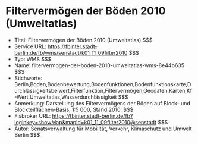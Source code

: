 # Filtervermögen der Böden 2010 (Umweltatlas)
- Titel: Filtervermögen der Böden 2010 (Umweltatlas) $$$
- Service URL: https://fbinter.stadt-berlin.de/fb/wms/senstadt/k01_11_09filter2010 $$$
- Typ: WMS $$$
- Name: filtervermogen-der-boden-2010-umweltatlas-wms-8e44b635 $$$
- Stichworte: Berlin,Boden,Bodenbewertung,Bodenfunktionen,Bodenfunktionskarte,Durchlässigkeitsbeiwert,Filterfunktion,Filtervermögen,Geodaten,Karten,Kf-Wert,Umweltatlas,Wasserdurchlässigkeit $$$
- Anmerkung: Darstellung des Filtervermögens der Böden auf Block- und Blockteilflächen-Basis, 1:5 000, Stand 2010. $$$
- Fisbroker URL: https://fbinter.stadt-berlin.de/fb?loginkey=showMap&mapId=k01_11_09filter2010@senstadt $$$
- Autor: Senatsverwaltung für Mobilität, Verkehr, Klimaschutz und Umwelt Berlin $$$
